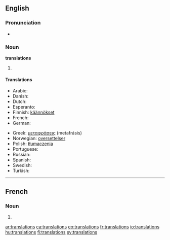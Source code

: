 {{selfref|See also [[Wiktionary:Translations]]}}
==English==

===Pronunciation===
* {{audio|en-us-translations.ogg|Audio (US)}}

===Noun===
'''translations''' {{p}}

# {{plural of|translation}}

====Translations====
{{trans-top|plural of translation}}
* Arabic: {{t+|ar|ترجمة|f}}
* Danish: {{t-|da|oversættelse}}
* Dutch: {{t+|nl|vertalingen|f|p}}
* Esperanto: {{t+|eo|tradukoj|p|xs=Esperanto}}
* Finnish: [[käännökset]] {{p}}
* French: {{t+|fr|traductions|f|p}}
* German: {{t-|de|Übersetzungen|f|p}}
{{trans-mid}}
* Greek: [[μεταφράσεις]] (metafrásis) {{p}}
* Norwegian: [[oversettelser]] {{m}}
* Polish: [[tłumaczenia]] {{m|p}}
* Portuguese: {{t-|pt|traduções|m|p}}
* Russian: {{t-|ru|переводы|m|p}}
* Spanish: {{t-|es|traducciones|p}}
* Swedish: {{t+|sv|översättningar|c|p}}
* Turkish: {{t+|tr|çeviri|c|p}}
{{trans-bottom}}

----

==French==

===Noun===
{{infl|fr|plural}} {{f|p}}

# {{plural of|translation|lang=French}}

[[ar:translations]]
[[ca:translations]]
[[eo:translations]]
[[fr:translations]]
[[io:translations]]
[[hu:translations]]
[[fi:translations]]
[[sv:translations]]